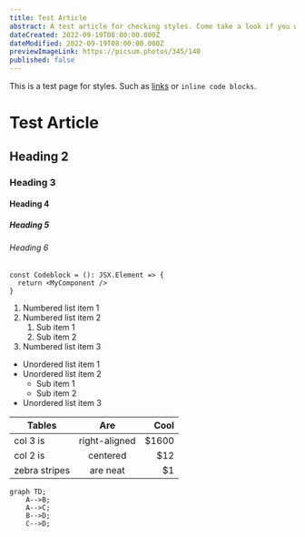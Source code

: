 ```yaml
---
title: Test Article
abstract: A test article for checking styles. Come take a look if you want.
dateCreated: 2022-09-19T08:00:00.000Z
dateModified: 2022-09-19T08:00:00.000Z
previewImageLink: https://picsum.photos/345/140
published: false
---
```


This is a test page for styles. Such as [links](https://www.imdb.com/title/tt0119809/) or `inline code blocks`.

# Test Article

## Heading 2

### Heading 3

#### Heading 4

##### Heading 5

###### Heading 6

```tsx
const Codeblock = (): JSX.Element => {
  return <MyComponent />
}
```

1. Numbered list item 1
2. Numbered list item 2
   1. Sub item 1
   2. Sub item 2
3. Numbered list item 3

- Unordered list item 1
- Unordered list item 2
   - Sub item 1
   - Sub item 2
- Unordered list item 3

| Tables        | Are           | Cool  |
| ------------- |:-------------:| -----:|
| col 3 is      | right-aligned | $1600 |
| col 2 is      | centered      |   $12 |
| zebra stripes | are neat      |    $1 |

```mermaid
graph TD;
    A-->B;
    A-->C;
    B-->D;
    C-->D;
```

<TestComponent />
